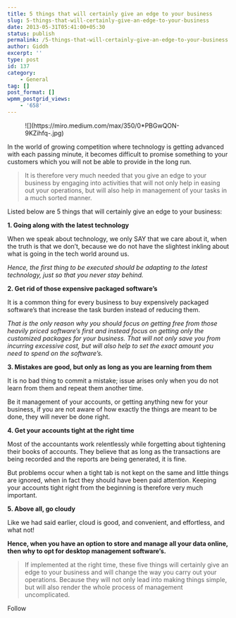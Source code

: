 ```yaml
---
title: 5 things that will certainly give an edge to your business
slug: 5-things-that-will-certainly-give-an-edge-to-your-business
date: 2013-05-31T05:41:00+05:30
status: publish
permalink: /5-things-that-will-certainly-give-an-edge-to-your-business
author: Giddh
excerpt: ''
type: post
id: 137
category:
    - General
tag: []
post_format: []
wpmm_postgrid_views:
    - '658'
---
```

<figure class="wp-block-image size-large">![](https://miro.medium.com/max/350/0*PBGwQON-9KZihfq-.jpg)</figure>In the world of growing competition where technology is getting advanced with each passing minute, it becomes difficult to promise something to your customers which you will not be able to provide in the long run.

> It is therefore very much needed that you give an edge to your business by engaging into activities that will not only help in easing out your operations, but will also help in management of your tasks in a much sorted manner.

Listed below are 5 things that will certainly give an edge to your business:

**1. Going along with the latest technology**

When we speak about technology, we only SAY that we care about it, when the truth is that we don’t, because we do not have the slightest inkling about what is going in the tech world around us.

*Hence, the first thing to be executed should be adapting to the latest technology, just so that you never stay behind.*

**2. Get rid of those expensive packaged software’s**

It is a common thing for every business to buy expensively packaged software’s that increase the task burden instead of reducing them.

*That is the only reason why you should focus on getting free from those heavily priced software’s first and instead focus on getting only the customized packages for your business. That will not only save you from incurring excessive cost, but will also help to set the exact amount you need to spend on the software’s.*

**3. Mistakes are good, but only as long as you are learning from them**

It is no bad thing to commit a mistake; issue arises only when you do not learn from them and repeat them another time.

Be it management of your accounts, or getting anything new for your business, if you are not aware of how exactly the things are meant to be done, they will never be done right.

**4. Get your accounts tight at the right time**

Most of the accountants work relentlessly while forgetting about tightening their books of accounts. They believe that as long as the transactions are being recorded and the reports are being generated, it is fine.

But problems occur when a tight tab is not kept on the same and little things are ignored, when in fact they should have been paid attention. Keeping your accounts tight right from the beginning is therefore very much important.

**5. Above all, go cloudy**

Like we had said earlier, cloud is good, and convenient, and effortless, and what not!

**Hence, when you have an option to store and manage all your data online, then why to opt for desktop management software’s.**

> If implemented at the right time, these five things will certainly give an edge to your business and will change the way you carry out your operations. Because they will not only lead into making things simple, but will also render the whole process of management uncomplicated.

Follow[](https://medium.com/p/1cebc01763d4/share/twitter?source=post_actions_footer---------------------------)[](https://medium.com/p/1cebc01763d4/share/linkedIn?source=post_actions_footer---------------------------)[](https://medium.com/p/1cebc01763d4/share/facebook?source=post_actions_footer---------------------------)